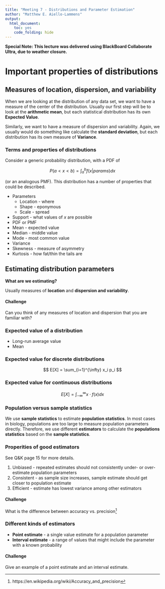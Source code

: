 ```yaml
---
title: "Meeting 7 - Distributions and Parameter Estimation"
author: "Matthew E. Aiello-Lammens"
output:
  html_document:
    toc: yes
    code_folding: hide
---
```


**Special Note: This lecture was delivered using BlackBoard Collaborate Ultra, due to weather closure.**


# Important properties of distributions

## Measures of location, dispersion, and variability 

When we are looking at the distribution of any data set, we want to have a measure of the center of the distribution.
Usually our first step will be to look at the **arithmetic mean**, but each statistical distribution has its own **Expected Value**.

Similarly, we want to have a measure of dispersion and variability. 
Again, we usually would do something like calculate the **standard deviation**, but each distribution has its own measure of **Variance**.


### Terms and properties of distributions

Consider a generic probability distribution, with a PDF of 

$$
P( a < x < b) = \int_a^b f(x|params)dx
$$

(or an analogous PMF). This distribution has a number of properties that could be described.

* Parameters
    + Location - where
    + Shape - eponymous
    + Scale - spread
* Support - what values of $x$ are possible
* PDF or PMF
* Mean - expected value
* Median - middle value
* Mode - most common value
* Variance
* Skewness - measure of asymmetry
* Kurtosis - how fat/thin the tails are


## Estimating distribution parameters
 
**What are we estimating?**

Usually measures of **location** and **dispersion and variability**.

#### Challenge

Can you think of any measures of location and dispersion that you are familiar with?

### Expected value of a distribution

* Long-run average value
* Mean

### Expected value for discrete distributions

$$
E[X] = \sum_{i=1}^{\infty} x_i p_i
$$

### Expected value for continuous distributions

$$
E[X] = \int_{-\infty}^{\infty} x \cdot f(x) dx
$$

### Population versus sample statistics

We use **sample statistics** to estimate **population statistics**.
In most cases in biology, populations are too large to measure population parameters directly.
Therefore, we use different **estimators** to calculate the **populations statistics** based on the **sample statistics**.


### Properities of good estimators

See Q&K page 15 for more details.

1. Unbiased - repeated estimates should not consistently under- or over-estimate population parameters
2. Consistent - as sample size increases, sample estimate should get closer to population estimate
3. Efficient - estimate has lowest variance among other estimators

#### Challenge 

What is the difference between accuracy vs. precision[^1]


[^1]:https://en.wikipedia.org/wiki/Accuracy_and_precision


### Different kinds of estimators

* **Point estimate** - a single value estimate for a population parameter
* **Interval estimate** - a range of values that might include the parameter with a known probability

#### Challenge

Give an example of a point estimate and an interval estimate.




